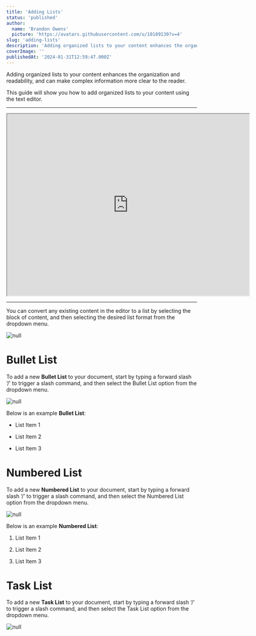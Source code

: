 ```yaml
---
title: 'Adding Lists'
status: 'published'
author:
  name: 'Brandon Owens'
  picture: 'https://avatars.githubusercontent.com/u/10189130?v=4'
slug: 'adding-lists'
description: 'Adding organized lists to your content enhances the organization and readability, and can make complex information more clear to the reader. This guide will show you how to add organized lists to your content using the text editor.'
coverImage: ''
publishedAt: '2024-01-31T12:59:47.000Z'
---
```


Adding organized lists to your content enhances the organization and readability, and can make complex information more clear to the reader.

This guide will show you how to add organized lists to your content using the text editor.

<div data-type="horizontalRule"><hr></div>

<div data-youtube-video=""><iframe width="640" height="480" allowfullscreen="true" autoplay="false" disablekbcontrols="false" enableiframeapi="false" endtime="0" ivloadpolicy="0" loop="false" modestbranding="false" origin="" playlist="" src="https://www.youtube.com/embed/v9-A0PJW8LE?si=TEuSaUclDKKS6efy" start="0"></iframe></div>

<div data-type="horizontalRule"><hr></div>

You can convert any existing content in the editor to a list by selecting the block of content, and then selecting the desired list format from the dropdown menu.



<div class="my-8 shadow-xl"><img class="rounded-xl" src="/api/images/screenshot-2024-01-30-110046-IwMj.png" alt="null"></div>



# Bullet List

To add a new **Bullet List** to your document, start by typing a forward slash ‘/’ to trigger a slash command, and then select the Bullet List option from the dropdown menu.



<div class="my-8 shadow-xl"><img class="rounded-xl" src="/api/images/screenshot-2024-01-30-104740-c1MD.png" alt="null"></div>



Below is an example **Bullet List**:

- List Item 1

- List Item 2

- List Item 3

# Numbered List

To add a new **Numbered List** to your document, start by typing a forward slash ‘/’ to trigger a slash command, and then select the Numbered List option from the dropdown menu.



<div class="my-8 shadow-xl"><img class="rounded-xl" src="/api/images/screenshot-2024-01-30-104820-E3Mz.png" alt="null"></div>

Below is an example **Numbered List**:

1. List Item 1

2. List Item 2

3. List Item 3

# Task List

To add a new **Task List** to your document, start by typing a forward slash ‘/’ to trigger a slash command, and then select the Task List option from the dropdown menu.

![null](/api/images/screenshot-2024-01-30-104826-U2Mz.png)
